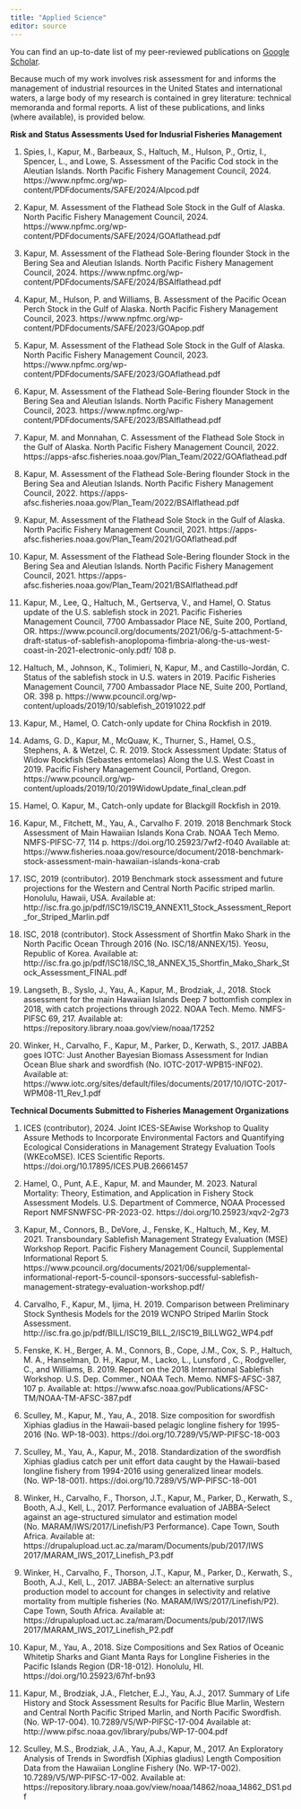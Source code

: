 ```yaml
---
title: "Applied Science"
editor: source
---
```

You can find an up-to-date list of my peer-reviewed publications on [Google Scholar](https://scholar.google.com/citations?user=5OsRPbgAAAAJ&hl=en). 


Because much of my work involves risk assessment for and informs the management of industrial resources in the United States and international waters, a large body of my research is contained in grey literature: technical memoranda and formal reports. A list of these publications, and links (where available), is provided below.

**Risk and Status Assessments Used for Indusrial Fisheries Management**

1.	Spies, I., Kapur, M., Barbeaux, S., Haltuch, M., Hulson, P., Ortiz, I., Spencer, L., and Lowe, S. Assessment of the Pacific Cod stock in the Aleutian Islands. North Pacific Fishery Management Council, 2024. https://www.npfmc.org/wp-content/PDFdocuments/SAFE/2024/AIpcod.pdf 

2.	Kapur, M. Assessment of the Flathead Sole Stock in the Gulf of Alaska. North Pacific Fishery Management Council, 2024. https://www.npfmc.org/wp-content/PDFdocuments/SAFE/2024/GOAflathead.pdf 

3.	Kapur, M. Assessment of the Flathead Sole-Bering flounder Stock in the Bering Sea and Aleutian Islands. North Pacific Fishery Management Council, 2024. https://www.npfmc.org/wp-content/PDFdocuments/SAFE/2024/BSAIflathead.pdf 

4.	Kapur, M., Hulson, P. and Williams, B. Assessment of the Pacific Ocean Perch Stock in the Gulf of Alaska. North Pacific Fishery Management Council, 2023. https://www.npfmc.org/wp-content/PDFdocuments/SAFE/2023/GOApop.pdf 

5.	Kapur, M. Assessment of the Flathead Sole Stock in the Gulf of Alaska. North Pacific Fishery Management Council, 2023. https://www.npfmc.org/wp-content/PDFdocuments/SAFE/2023/GOAflathead.pdf 

6.	Kapur, M. Assessment of the Flathead Sole-Bering flounder Stock in the Bering Sea and Aleutian Islands. North Pacific Fishery Management Council, 2023. https://www.npfmc.org/wp-content/PDFdocuments/SAFE/2023/BSAIflathead.pdf 

7.	Kapur, M. and Monnahan, C. Assessment of the Flathead Sole Stock in the Gulf of Alaska. North Pacific Fishery Management Council, 2022. https://apps-afsc.fisheries.noaa.gov/Plan_Team/2022/GOAflathead.pdf 

8.	Kapur, M. Assessment of the Flathead Sole-Bering flounder Stock in the Bering Sea and Aleutian Islands. North Pacific Fishery Management Council, 2022. https://apps-afsc.fisheries.noaa.gov/Plan_Team/2022/BSAIflathead.pdf 

9.	Kapur, M. Assessment of the Flathead Sole Stock in the Gulf of Alaska. North Pacific Fishery Management Council, 2021. https://apps-afsc.fisheries.noaa.gov/Plan_Team/2021/GOAflathead.pdf

10.	Kapur, M. Assessment of the Flathead Sole-Bering flounder Stock in the Bering Sea and Aleutian Islands. North Pacific Fishery Management Council, 2021. https://apps-afsc.fisheries.noaa.gov/Plan_Team/2021/BSAIflathead.pdf

11.	Kapur, M., Lee, Q., Haltuch, M., Gertserva, V., and Hamel, O. Status update of the U.S. sablefish stock in 2021. Pacific Fisheries Management Council, 7700 Ambassador Place NE, Suite 200, Portland, OR. https://www.pcouncil.org/documents/2021/06/g-5-attachment-5-draft-status-of-sablefish-anoplopoma-fimbria-along-the-us-west-coast-in-2021-electronic-only.pdf/ 108 p.

12.	Haltuch, M., Johnson, K., Tolimieri, N, Kapur, M., and Castillo-Jordán, C. Status of the sablefish stock in U.S. waters in 2019. Pacific Fisheries Management Council, 7700 Ambassador Place NE, Suite 200, Portland, OR. 398 p. https://www.pcouncil.org/wp-content/uploads/2019/10/sablefish_20191022.pdf

13.	Kapur, M., Hamel, O. Catch-only update for China Rockfish in 2019. 
14.	Adams, G. D., Kapur, M., McQuaw, K., Thurner, S., Hamel, O.S., Stephens, A. & Wetzel, C. R. 2019. Stock Assessment Update: Status of Widow Rockfish (Sebastes entomelas) Along the U.S. West Coast in 2019. Pacific Fishery Management Council, Portland, Oregon. https://www.pcouncil.org/wp-content/uploads/2019/10/2019WidowUpdate_final_clean.pdf

15.	Hamel, O. Kapur, M., Catch-only update for Blackgill Rockfish in 2019.

16.	Kapur, M., Fitchett, M., Yau, A., Carvalho F. 2019. 2018 Benchmark Stock Assessment of Main Hawaiian Islands Kona Crab. NOAA Tech Memo. NMFS-PIFSC-77, 114 p. https://doi.org/10.25923/7wf2-f040  Available at: https://www.fisheries.noaa.gov/resource/document/2018-benchmark-stock-assessment-main-hawaiian-islands-kona-crab 

17.	ISC, 2019 (contributor). 2019 Benchmark stock assessment and future projections for the Western and Central North Pacific striped marlin. Honolulu, Hawaii, USA. Available at: http://isc.fra.go.jp/pdf/ISC19/ISC19_ANNEX11_Stock_Assessment_Report_for_Striped_Marlin.pdf

18.	ISC, 2018 (contributor). Stock Assessment of Shortfin Mako Shark in the North Pacific Ocean Through 2016 (No. ISC/18/ANNEX/15). Yeosu, Republic of Korea. Available at: http://isc.fra.go.jp/pdf/ISC18/ISC_18_ANNEX_15_Shortfin_Mako_Shark_Stock_Assessment_FINAL.pdf 

19.	Langseth, B., Syslo, J., Yau, A., Kapur, M., Brodziak, J., 2018. Stock assessment for the main Hawaiian Islands Deep 7 bottomfish complex in 2018, with catch projections through 2022. NOAA Tech. Memo. NMFS-PIFSC 69, 217. Available at: https://repository.library.noaa.gov/view/noaa/17252

20.	Winker, H., Carvalho, F., Kapur, M., Parker, D., Kerwath, S., 2017. JABBA goes IOTC: Just Another Bayesian Biomass Assessment for Indian Ocean Blue shark and swordfish (No. IOTC-2017-WPB15-INF02). Available at: https://www.iotc.org/sites/default/files/documents/2017/10/IOTC-2017-WPM08-11_Rev_1.pdf



 
**Technical Documents Submitted to Fisheries Management Organizations**

1.	ICES (contributor), 2024. Joint ICES-SEAwise Workshop to Quality Assure Methods to Incorporate Environmental Factors and Quantifying Ecological Considerations in Management Strategy Evaluation Tools (WKEcoMSE). ICES Scientific Reports. https://doi.org/10.17895/ICES.PUB.26661457

2.	Hamel, O., Punt, A.E., Kapur, M. and Maunder, M. 2023. Natural Mortality: Theory, Estimation, and Application in Fishery Stock Assessment Models. U.S. Department of Commerce, NOAA Processed Report NMFSNWFSC-PR-2023-02. https://doi.org/10.25923/xqv2-2g73

3.	Kapur, M., Connors, B., DeVore, J., Fenske, K., Haltuch, M., Key, M. 2021. Transboundary Sablefish Management Strategy Evaluation (MSE) Workshop Report. Pacific Fishery Management Council, Supplemental Informational Report 5. https://www.pcouncil.org/documents/2021/06/supplemental-informational-report-5-council-sponsors-successful-sablefish-management-strategy-evaluation-workshop.pdf/  

4.	Carvalho, F., Kapur, M., Ijima, H. 2019. Comparison between Preliminary Stock Synthesis Models for the 2019 WCNPO Striped Marlin Stock Assessment. http://isc.fra.go.jp/pdf/BILL/ISC19_BILL_2/ISC19_BILLWG2_WP4.pdf

5.	Fenske, K. H., Berger,  A. M., Connors, B., Cope,  J.M., Cox, S. P., Haltuch, M. A., Hanselman, D. H., Kapur, M., Lacko, L., Lunsford , C., Rodgveller, C., and Williams, B. 2019. Report on the 2018 International Sablefish Workshop. U.S. Dep. Commer., NOAA Tech. Memo. NMFS-AFSC-387, 107 p. Available at: https://www.afsc.noaa.gov/Publications/AFSC-TM/NOAA-TM-AFSC-387.pdf 

6.	Sculley, M., Kapur, M., Yau, A., 2018. Size composition for swordfish Xiphias gladius in the Hawaii-based pelagic longline fishery for 1995-2016 (No. WP-18-003). https://doi.org/10.7289/V5/WP-PIFSC-18-003 

7.	Sculley, M., Yau, A., Kapur, M., 2018. Standardization of the swordfish Xiphias gladius catch per unit effort data caught by the Hawaii-based longline fishery from 1994-2016 using generalized linear models. (No. WP-18-001). https://doi.org/10.7289/V5/WP-PIFSC-18-001 

8.	Winker, H., Carvalho, F., Thorson, J.T., Kapur, M., Parker, D., Kerwath, S., Booth, A.J., Kell, L., 2017. Performance evaluation of JABBA-Select against an age-structured simulator and estimation model (No. MARAM/IWS/2017/Linefish/P3 Performance). Cape Town, South Africa. Available at: https://drupalupload.uct.ac.za/maram/Documents/pub/2017/IWS 2017/MARAM_IWS_2017_Linefish_P3.pdf 

9.	Winker, H., Carvalho, F., Thorson, J.T., Kapur, M., Parker, D., Kerwath, S., Booth, A.J., Kell, L., 2017. JABBA-Select: an alternative surplus production model to account for changes in selectivity and relative mortality from multiple fisheries (No. MARAM/IWS/2017/Linefish/P2). Cape Town, South Africa. Available at: https://drupalupload.uct.ac.za/maram/Documents/pub/2017/IWS 2017/MARAM_IWS_2017_Linefish_P2.pdf 

10.	Kapur, M., Yau, A., 2018. Size Compositions and Sex Ratios of Oceanic Whitetip Sharks and Giant Manta Rays for Longline Fisheries in the Pacific Islands Region (DR-18-012). Honolulu, HI. https://doi.org/10.25923/67hf-bn93

11.	Kapur, M., Brodziak, J.A., Fletcher, E.J., Yau, A.J., 2017. Summary of Life History and Stock Assessment Results for Pacific Blue Marlin, Western and Central North Pacific Striped Marlin, and North Pacific Swordfish. (No. WP-17-004). 10.7289/V5/WP-PIFSC-17-004 Available at: http://www.pifsc.noaa.gov/library/pubs/WP-17-004.pdf

12.	Sculley, M.S., Brodziak, J.A., Yau, A.J., Kapur, M., 2017. An Exploratory Analysis of Trends in Swordfish (Xiphias gladius) Length Composition Data from the Hawaiian Longline Fishery (No. WP-17-002). 10.7289/V5/WP-PIFSC-17-002. Available at: https://repository.library.noaa.gov/view/noaa/14862/noaa_14862_DS1.pdf

